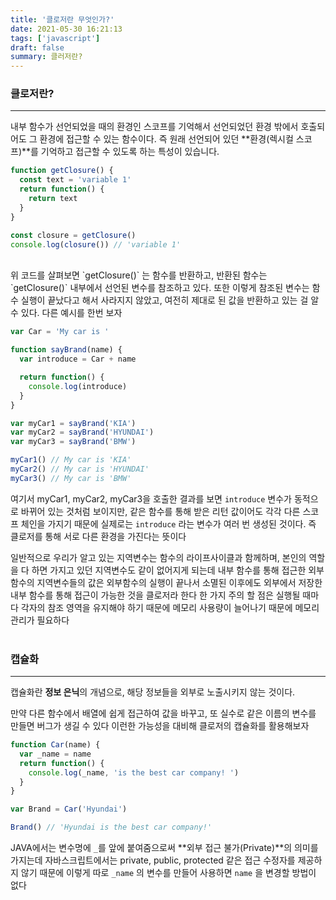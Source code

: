 ```yaml
---
title: '클로저란 무엇인가?'
date: 2021-05-30 16:21:13
tags: ['javascript']
draft: false
summary: 클러저란?
---
```


### **클로저란?**

---

내부 함수가 선언되었을 때의 환경인 스코프를 기억해서 선언되었던 환경 밖에서 호출되어도 그 환경에 접근할 수 있는 함수이다. 즉 원래 선언되어 있던 **환경(렉시컬 스코프)**를 기억하고 접근할 수 있도록 하는 특성이 있습니다.

```jsx
function getClosure() {
  const text = 'variable 1'
  return function() {
    return text
  }
}

const closure = getClosure()
console.log(closure()) // 'variable 1'
```

<br/>
위 코드를 살펴보면 `getClosure()` 는 함수를 반환하고, 반환된 함수는 `getClosure()` 내부에서 선언된 변수를 참조하고 있다. 또한 이렇게 참조된 변수는 함수 실행이 끝났다고 해서 사라지지 않았고, 여전히 제대로 된 값을 반환하고 있는 걸 알 수 있다. 다른 예시를 한번 보자
<br/>

```jsx
var Car = 'My car is '

function sayBrand(name) {
  var introduce = Car + name

  return function() {
    console.log(introduce)
  }
}

var myCar1 = sayBrand('KIA')
var myCar2 = sayBrand('HYUNDAI')
var myCar3 = sayBrand('BMW')

myCar1() // My car is 'KIA'
myCar2() // My car is 'HYUNDAI'
myCar3() // My car is 'BMW'
```

여기서 myCar1, myCar2, myCar3을 호출한 결과를 보면 `introduce` 변수가 동적으로 바뀌어 있는 것처럼 보이지만, 같은 함수를 통해 받은 리턴 값이어도 각각 다른 스코프 체인을 가지기 때문에 실제로는 `introduce` 라는 변수가 여러 번 생성된 것이다. 즉 클로저를 통해 서로 다른 환경을 가진다는 뜻이다

일반적으로 우리가 알고 있는 지역변수는 함수의 라이프사이클과 함께하며, 본인의 역할을 다 하면 가지고 있던 지역변수도 같이 없어지게 되는데 내부 함수를 통해 접근한 외부 함수의 지역변수들의 값은 외부함수의 실행이 끝나서 소멸된 이후에도 외부에서 저장한 내부 함수를 통해 접근이 가능한 것을 클로저라 한다 한 가지 주의 할 점은 실행될 때마다 각자의 참조 영역을 유지해야 하기 때문에 메모리 사용량이 늘어나기 때문에 메모리 관리가 필요하다
<br/><br/>

### **캡슐화**

---

캡슐화란 **정보 은닉**의 개념으로, 해당 정보들을 외부로 노출시키지 않는 것이다.

만약 다른 함수에서 배열에 쉽게 접근하여 값을 바꾸고, 또 실수로 같은 이름의 변수를 만들면 버그가 생길 수 있다 이런한 가능성을 대비해 클로저의 캡슐화를 활용해보자

```jsx
function Car(name) {
  var _name = name
  return function() {
    console.log(_name, 'is the best car company! ')
  }
}

var Brand = Car('Hyundai')

Brand() // 'Hyundai is the best car company!'
```

JAVA에서는 변수명에 `_`를 앞에 붙여줌으로써 **외부 접근 불가(Private)**의 의미를 가지는데 자바스크립트에서는 private, public, protected 같은 접근 수정자를 제공하지 않기 때문에 이렇게 따로 `_name` 의 변수를 만들어 사용하면 `name` 을 변경할 방법이 없다
<br/>
<br/>
